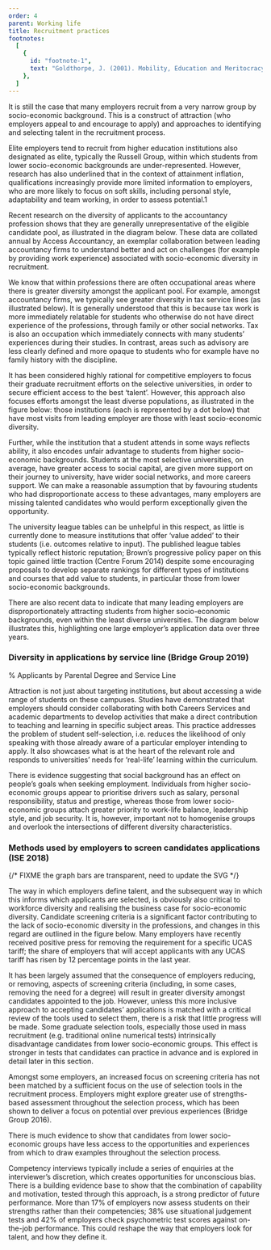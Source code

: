 ```yaml
---
order: 4
parent: Working life
title: Recruitment practices
footnotes:
  [
    {
      id: "footnote-1",
      text: "Goldthorpe, J. (2001). Mobility, Education and Meritocracy",
    },
  ]
---
```



<div>
  It is still the case that many employers recruit from a very narrow group by
  socio-economic background. This is a construct of attraction (who employers
  appeal to and encourage to apply) and approaches to identifying and selecting
  talent in the recruitment process.

  Elite employers tend to recruit from higher education institutions also
  designated as elite, typically the Russell Group, within which students from
  lower socio-economic backgrounds are under-represented. However, research has
  also underlined that in the context of attainment inflation, qualifications
  increasingly provide more limited information to employers, who are more likely
  to focus on soft skills, including personal style, adaptability and team
  working, in order to assess potential.<FootnoteLink
  linkId="footnote-1">1</FootnoteLink>

</div>

<ResearchImage imageName="recruitment-practices-1.jpg" />

Recent research on the diversity of applicants to the accountancy profession
shows that they are generally unrepresentative of the eligible candidate pool,
as illustrated in the diagram below. These data are collated annual by Access
Accountancy, an exemplar collaboration between leading accountancy firms to
understand better and act on challenges (for example by providing work
experience) associated with socio-economic diversity in recruitment.

We know that within professions there are often occupational areas where there
is greater diversity amongst the applicant pool. For example, amongst
accountancy firms, we typically see greater diversity in tax service lines (as
illustrated below). It is generally understood that this is because tax work is
more immediately relatable for students who otherwise do not have direct
experience of the professions, through family or other social networks. Tax is
also an occupation which immediately connects with many students’ experiences
during their studies. In contrast, areas such as advisory are less clearly
defined and more opaque to students who for example have no family history with
the discipline.

<ResearchImage imageName="recruitment-practices-2.jpg" />

<div> 
  It has been considered highly rational for competitive employers to focus
  their graduate recruitment efforts on the selective universities, in order to
  secure efficient access to the best ‘talent’. However, this approach also
  focuses efforts amongst the least diverse populations, as illustrated in the
  figure below: those institutions (each is represented by a dot below) that have
  most visits from leading employer are those with least socio-economic diversity.


  Further, while the institution that a student attends in some ways reflects
  ability, it also encodes unfair advantage to students from higher socio-economic
  backgrounds. Students at the most selective universities, on average, have
  greater access to social capital, are given more support on their journey to
  university, have wider social networks, and more careers support. We can make a
  reasonable assumption that by favouring students who had disproportionate access
  to these advantages, many employers are missing talented candidates who would
  perform exceptionally given the opportunity.

</div>

<div>
  The university league tables can be unhelpful in this respect, as little is
  currently done to measure institutions that offer ‘value added’ to their
  students (i.e. outcomes relative to input). The published league tables
  typically reflect historic reputation; Brown’s progressive policy paper on
  this topic gained little traction (Centre Forum 2014) despite some encouraging
  proposals to develop separate rankings for different types of institutions and
  courses that add value to students, in particular those from lower
  socio-economic backgrounds.

  There are also recent data to indicate that many leading employers are
  disproportionately attracting students from higher socio-economic backgrounds,
  even within the least diverse universities. The diagram below illustrates this,
  highlighting one large employer’s application data over three years. 

</div>

<div>

  ### Diversity in applications by service line (Bridge Group 2019)

  % Applicants by Parental Degree and Service Line

  <RecruitmentPracticesDiversitySVG/>
</div>

Attraction is not just about targeting institutions, but about accessing a wide
range of students on these campuses. Studies have demonstrated that employers
should consider collaborating with both Careers Services and academic
departments to develop activities that make a direct contribution to teaching
and learning in specific subject areas. This practice addresses the problem of
student self-selection, i.e. reduces the likelihood of only speaking with those
already aware of a particular employer intending to apply. It also showcases
what is at the heart of the relevant role and responds to universities’ needs
for ‘real-life’ learning within the curriculum.

There is evidence suggesting that social background has an effect on people’s
goals when seeking employment. Individuals from higher socio-economic groups
appear to prioritise drivers such as salary, personal responsibility, status and
prestige, whereas those from lower socio-economic groups attach greater priority
to work-life balance, leadership style, and job security. It is, however,
important not to homogenise groups and overlook the intersections of different
diversity characteristics.

<div>

  ### Methods used by employers to screen candidates applications (ISE 2018)

  {/* FIXME the graph bars are transparent, need to update the SVG */}
  <RecruitmentPracticesMethodsSVG />
</div>

The way in which employers define talent, and the subsequent way in which this
informs which applicants are selected, is obviously also critical to workforce
diversity and realising the business case for socio-economic diversity.
Candidate screening criteria is a significant factor contributing to the lack of
socio-economic diversity in the professions, and changes in this regard are
outlined in the figure below. Many employers have recently received positive
press for removing the requirement for a specific UCAS tariff; the share of
employers that will accept applicants with any UCAS tariff has risen by 12
percentage points in the last year.

It has been largely assumed that the consequence of employers reducing, or
removing, aspects of screening criteria (including, in some cases, removing the
need for a degree) will result in greater diversity amongst candidates appointed
to the job. However, unless this more inclusive approach to accepting
candidates’ applications is matched with a critical review of the tools used to
select them, there is a risk that little progress will be made. Some graduate
selection tools, especially those used in mass recruitment (e.g. traditional
online numerical tests) intrinsically disadvantage candidates from lower
socio-economic groups. This effect is stronger in tests that candidates can
practice in advance and is explored in detail later in this section.

<ResearchImage imageName="recruitment-practices-3.jpg" />

<div>
  Amongst some employers, an increased focus on screening criteria has not been
  matched by a sufficient focus on the use of selection tools in the recruitment
  process. Employers might explore greater use of strengths-based assessment
  throughout the selection process, which has been shown to deliver a focus on
  potential over previous experiences (Bridge Group 2016). 

  There is much evidence to show that candidates from lower socio-economic groups
  have less access to the opportunities and experiences from which to draw
  examples throughout the selection process.
</div>

Competency interviews typically include a series of enquiries at the
interviewer’s discretion, which creates opportunities for unconscious bias.
There is a building evidence base to show that the combination of capability and
motivation, tested through this approach, is a strong predictor of future
performance. More than 17% of employers now assess students on their strengths
rather than their competencies; 38% use situational judgement tests and 42% of
employers check psychometric test scores against on-the-job performance. This
could reshape the way that employers look for talent, and how they define it.